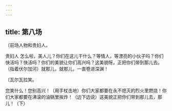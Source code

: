 ```yaml
---
---
---
```

title: 第八场
---




〔前场人物和贵妇人。





贵妇人 怎么啦，美人儿？你们在这儿干什么？等情人，等漂亮的小伙子吗？你们快活吗？快活吗？你们的美貌让你们高兴吗？这美貌呀，正把你们带到那儿去。（指着伏尔加河）就那儿，就那儿，一直卷进深渊！

〔瓦尔瓦拉笑。

您笑什么！您别高兴！（用手杖击地）你们大家都要在永不熄灭的烈火里燃烧！你们大家都要在沸滚的油锅里挨炸！（边下边说）这美貌正把你们带到那儿去，那儿！（下）